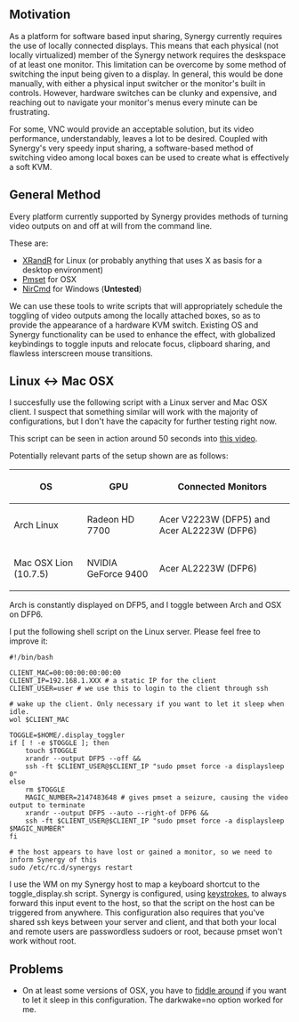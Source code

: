 ==Motivation==

As a platform for software based input sharing, Synergy currently requires the use of locally connected displays. This means that each physical (not locally virtualized) member of the Synergy network requires the deskspace of at least one monitor. This limitation can be overcome by some method of switching the input being given to a display. In general, this would be done manually, with either a physical input switcher or the monitor's built in controls. However, hardware switches can be clunky and expensive, and reaching out to navigate your monitor's menus every minute can be frustrating.

For some, VNC would provide an acceptable solution, but its video performance, understandably, leaves a lot to be desired. Coupled with Synergy's very speedy input sharing, a software-based method of switching video among local boxes can be used to create what is effectively a soft KVM.

==General Method==

Every platform currently supported by Synergy provides methods of turning video outputs on and off at will from the command line.

These are:

* [http://www.x.org/wiki/Projects/XRandR XRandR] for Linux (or probably anything that uses X as basis for a desktop environment)
* [http://en.wikipedia.org/wiki/Pmset Pmset] for OSX
* [http://www.nirsoft.net/utils/nircmd.html NirCmd] for Windows ('''Untested''')

We can use these tools to write scripts that will appropriately schedule the toggling of video outputs among the locally attached boxes, so as to provide the appearance of a hardware KVM switch. Existing OS and Synergy functionality can be used to enhance the effect, with globalized keybindings to toggle inputs and relocate focus, clipboard sharing, and flawless interscreen mouse transitions.

==Linux <-> Mac OSX==

I succesfully use the following script with a Linux server and Mac OSX client. I suspect that something similar will work with the majority of configurations, but I don't have the capacity for further testing right now.

This script can be seen in action around 50 seconds into [http://youtu.be/-PyzHl-kqTk#t=50s this video].

Potentially relevant parts of the setup shown are as follows:

{| class="wikitable"
|-
! OS !! GPU !! Connected Monitors
|-
| Arch Linux || Radeon HD 7700 || Acer V2223W (DFP5) and Acer AL2223W (DFP6)
|-
| Mac OSX Lion (10.7.5) || NVIDIA GeForce 9400 || Acer AL2223W (DFP6)
|}

Arch is constantly displayed on DFP5, and I toggle between Arch and OSX on DFP6.

I put the following shell script on the Linux server. Please feel free to improve it:
<pre>
#!/bin/bash

CLIENT_MAC=00:00:00:00:00:00
CLIENT_IP=192.168.1.XXX # a static IP for the client
CLIENT_USER=user # we use this to login to the client through ssh

# wake up the client. Only necessary if you want to let it sleep when idle.
wol $CLIENT_MAC 

TOGGLE=$HOME/.display_toggler
if [ ! -e $TOGGLE ]; then 
	touch $TOGGLE
	xrandr --output DFP5 --off &&
	ssh -ft $CLIENT_USER@$CLIENT_IP "sudo pmset force -a displaysleep 0"
else
	rm $TOGGLE
	MAGIC_NUMBER=2147483648 # gives pmset a seizure, causing the video output to terminate 
	xrandr --output DFP5 --auto --right-of DFP6 &&
	ssh -ft $CLIENT_USER@$CLIENT_IP "sudo pmset force -a displaysleep $MAGIC_NUMBER"
fi

# the host appears to have lost or gained a monitor, so we need to inform Synergy of this
sudo /etc/rc.d/synergys restart
</pre>

I use the WM on my Synergy host to map a keyboard shortcut to the toggle_display.sh script. Synergy is configured, using [http://synergy2.sourceforge.net/configuration.html keystrokes], to always forward this input event to the host, so that the script on the host can be triggered from anywhere. This configuration also requires that you've shared ssh keys between your server and client, and that both your local and remote users are passwordless sudoers or root, because pmset won't work without root.

==Problems==
* On at least some versions of OSX, you have to [http://mactips.dwhoard.com/mactips/system/wake-on-demand fiddle around] if you want to let it sleep in this configuration. The darkwake=no option worked for me.
